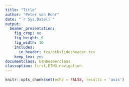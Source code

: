 ```yaml
---
title: "Title"
author: "Peter von Rohr"
date: "`r Sys.Date()`"
output: 
  beamer_presentation:
    fig_crop: no
    fig_height: 6
    fig_width: 10
    includes:
      in_header: tex/ethslidesheader.tex
    keep_tex: yes
documentclass: ETHbeamerclass
classoption: first,ETH3,navigation
---
```


```r
knitr::opts_chunk$set(echo = FALSE, results = 'asis')
```
